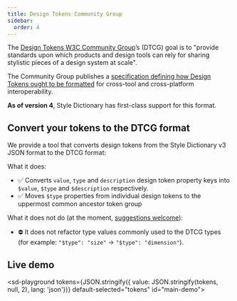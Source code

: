 ```yaml
---
title: Design Tokens Community Group
sidebar:
  order: 4
---
```



The [Design Tokens W3C Community Group](https://www.w3.org/community/design-tokens/)’s (DTCG) goal is to "provide standards upon which products and design tools can rely for sharing stylistic pieces of a design system at scale".

The Community Group publishes a [specification defining how Design Tokens ought to be formatted](https://tr.designtokens.org/format/) for cross-tool and cross-platform interoperability.

**As of version 4**, Style Dictionary has first-class support for this format.

## Convert your tokens to the DTCG format

We provide a tool that converts design tokens from the Style Dictionary v3 JSON format to the DTCG format:

<div spacer></div>
<sd-dtcg-convert></sd-dtcg-convert>

What it does:

- ✅ Converts `value`, `type` and `description` design token property keys into `$value`, `$type` and `$description` respectively.
- ✅ Moves `$type` properties from individual design tokens to the uppermost common ancestor token group

What it does not do (at the moment, [suggestions welcome](https://github.com/amzn/style-dictionary/issues/new?title=Conversion%20tool%20suggestion:%20%3Cyour-suggestion-here%3E)):

- ⛔ It does not refactor type values commonly used to the DTCG types (for example: `"$type": "size"` -> `"$type": "dimension"`).

## Live demo

<sd-playground tokens={JSON.stringify({ value: JSON.stringify(tokens, null, 2), lang: 'json'})} default-selected="tokens" id="main-demo">

  <div style="height: 100%" slot="monaco-editor"></div>
</sd-playground>
